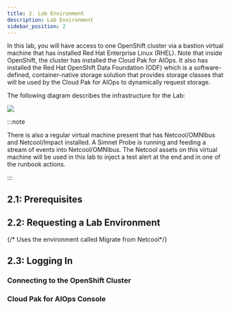 ```yaml
---
title: 2. Lab Environment
description: Lab Environment
sidebar_position: 2
---
```




In this lab, you will have access to one OpenShift cluster via a bastion virtual machine that has installed Red Hat Enterprise Linux (RHEL). Note that inside
OpenShift, the cluster has installed the Cloud Pak for AIOps. It also has installed the Red Hat OpenShift Data Foundation (ODF) which is a
software-defined, container-native storage solution that provides storage classes that will be used by the Cloud Pak for AIOps to dynamically request
storage.

The following diagram describes the infrastructure for the Lab:

![](images/architecture.png)

:::note

There is also a regular virtual machine present that has Netcool/OMNIbus and Netcool/Impact installed. A Simnet Probe is running and feeding a stream of events into Netcool/OMNIbus. The Netcool assets on this virtual machine will be used in this lab to inject a test alert at the end and in one of the runbook actions.

:::

## 2.1: Prerequisites

<CreateIbmId />

<ObtainingEntitlementKey />

<AiopsTrialLicenseAdmonition />

## 2.2: Requesting a Lab Environment

{/* Uses the environment called Migrate from Netcool*/}
<RequestingLabEnvironment
   environmentName="Jam-in-a-Box: CP4AIOps - Runbook Automation"
   environmentUrl="https://techzone.ibm.com/my/reservations/create/6694a5c277b630001e0ce877"
/>

## 2.3: Logging In

### Connecting to the OpenShift Cluster

<RunningOcCommands />

### Cloud Pak for AIOps Console

<LogInAiopsConsole />
